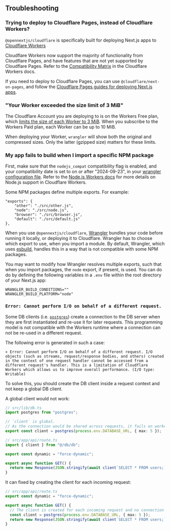 
## Troubleshooting

### Trying to deploy to Cloudflare Pages, instead of Cloudflare Workers?

`@opennextjs/cloudflare` is specifically built for deploying Next.js apps to [Cloudflare Workers](https://developers.cloudflare.com/workers/)

Cloudflare Workers now support the majority of functionality from Cloudflare Pages, and have features that are not yet supported by Cloudflare Pages. Refer to the [Compatibility Matrix](https://developers.cloudflare.com/workers/static-assets/compatibility-matrix/) in the Cloudflare Workers docs.

If you need to deploy to Cloudflare Pages, you can use `@cloudflare/next-on-pages`, and follow the [Cloudflare Pages guides for deploying Next.js apps](https://developers.cloudflare.com/pages/framework-guides/nextjs/).

### "Your Worker exceeded the size limit of 3 MiB"

The Cloudflare Account you are deploying to is on the Workers Free plan, which [limits the size of each Worker to 3 MiB](https://developers.cloudflare.com/workers/platform/limits/#worker-size). When you subscribe to the Workers Paid plan, each Worker can be up to 10 MiB.

When deploying your Worker, `wrangler` will show both the original and compressed sizes. Only the latter (gzipped size) matters for these limits.

### My app fails to build when I import a specific NPM package

First, make sure that the `nodejs_compat` compatibility flag is enabled, and your compatibility date is set to on or after "2024-09-23", in your [wrangler configuration file](https://developers.cloudflare.com/workers/wrangler/configuration/).
Refer to the [Node.js Workers docs](https://developers.cloudflare.com/workers/runtime-apis/nodejs/) for more details on Node.js support in Cloudflare Workers.

Some NPM packages define multiple exports. For example:

```
"exports": {
    "other": "./src/other.js",
    "node": "./src/node.js",
    "browser": "./src/browser.js",
    "default": "./src/default.js"
},
```

When you use `@opennextjs/cloudflare`, [Wrangler](https://developers.cloudflare.com/workers/wrangler/) bundles your code before running it locally, or deploying it to Cloudflare. Wrangler has to choose which export to use, when you import a module. By default, Wrangler, which uses [esbuild](https://esbuild.github.io/), handles this in a way that is not compatible with some NPM packages.

You may want to modify how Wrangler resolves multiple exports, such that when you import packages, the `node` export, if present, is used. You can do do by defining the following variables in a `.env` file within the root directory of your Next.js app:

```
WRANGLER_BUILD_CONDITIONS=""
WRANGLER_BUILD_PLATFORM="node"
```

### `Error: Cannot perform I/O on behalf of a different request.`

Some DB clients (i.e. [`postgres`](https://www.npmjs.com/package/postgres)) create a connection to the DB server when they are first instantiated and re-use it for later requests.
This programming model is not compatible with the Workers runtime where a connection can not be re-used in a different request.

The following error is generated in such a case:

```text
⨯ Error: Cannot perform I/O on behalf of a different request. I/O objects (such as streams, request/response bodies, and others) created in the context of one request handler cannot be accessed from a different request's handler. This is a limitation of Cloudflare Workers which allows us to improve overall performance. (I/O type: Writable)
```

To solve this, you should create the DB client inside a request context and not keep a global DB client.

A global client would not work:

```ts
// src/lib/db.ts
import postgres from "postgres";

// `client` is global.
// As the connection would be shared across requests, it fails on worker
export const client = postgres(process.env.DATABASE_URL, { max: 5 });

// src/app/api/route.ts
import { client } from "@/db/db";

export const dynamic = "force-dynamic";

export async function GET() {
  return new Response(JSON.stringify(await client`SELECT * FROM users;`));
}
```

It can fixed by creating the client for each incoming request:

```ts
// src/app/api/route.ts
export const dynamic = "force-dynamic";

export async function GET() {
  // The client is created for each incoming request and no connection is shared across requests
  const client = postgres(process.env.DATABASE_URL, { max: 5 });
  return new Response(JSON.stringify(await client`SELECT * FROM users;`));
}
```
